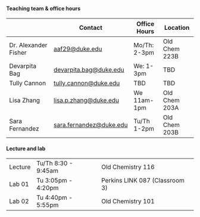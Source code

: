 #### Teaching team & office hours

|   | Contact | Office Hours | Location |
|------------------|------------------|------------------|------------------|
| Dr. Alexander Fisher | [aaf29\@duke.edu](aaf29@duke.edu) | Mo/Th: 2-3pm | Old Chem 223B |
| Devarpita Bag | [devarpita.bag\@duke.edu](devarpita.bag@duke.edu) | We: 1-3pm | TBD |
| Tully Cannon | [tully.cannon@duke.edu](tully.cannon@duke.edu)  | TBD | TBD  |
| Lisa Zhang | [lisa.p.zhang@duke.edu](lisa.p.zhang@duke.edu) |We 11am-1pm  | Old Chem 203A  |
| Sara Fernandez | [sara.fernandez@duke.edu](sara.fernandez@duke.edu)  | Tu/Th 1-2pm | Old Chem 203B  |

#### Lecture and lab

|         |                     |                                |
|---------|---------------------|--------------------------------|
| Lecture | Tu/Th 8:30 - 9:45am | Old Chemistry 116              |
| Lab 01  | Tu 3:05pm - 4:20pm  | Perkins LINK 087 (Classroom 3) |
| Lab 02  | Tu 4:40pm - 5:55pm  | Old Chemistry 101              |

